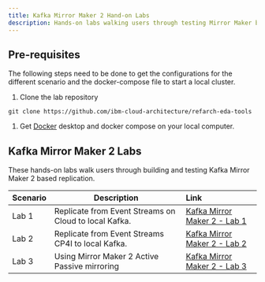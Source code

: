 ```yaml
---
title: Kafka Mirror Maker 2 Hand-on Labs
description: Hands-on labs walking users through testing Mirror Maker based replication
---
```


## Pre-requisites

The following steps need to be done to get the configurations for the different scenario and the docker-compose file to start a local cluster.

1. Clone the lab repository

 ```shell
 git clone https://github.com/ibm-cloud-architecture/refarch-eda-tools
 ```
1. Get [Docker](https://docs.docker.com/) desktop and docker compose on your local computer.

## Kafka Mirror Maker 2 Labs

These hands-on labs walk users through building and testing Kafka Mirror Maker 2 based replication.

| Scenario                           | Description         | Link        |
| --------------------------------| ------------------  |:----------- |
| Lab 1 | Replicate from Event Streams on Cloud to local Kafka. | [Kafka Mirror Maker 2 - Lab 1](/use-cases/kafka-mm2/lab-1/) |
| Lab 2 | Replicate from Event Streams CP4I to local Kafka. | [Kafka Mirror Maker 2 - Lab 2](/use-cases/kafka-mm2/lab-2/) |
| Lab 3 | Using Mirror Maker 2 Active Passive mirroring | [Kafka Mirror Maker 2 - Lab 3](/use-cases/kafka-mm2/lab-3/) |


